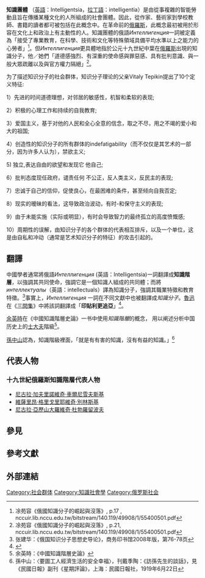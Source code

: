 {{多個問題|
{{citation style|time=2013-07-03T05:52:41+00:00}}
{{copyedit|time=2013-07-03T05:52:41+00:00}}
{{expand English|Intelligentsia}}
{{expand|time=2017-07-27T04:13:02+00:00}}
}}
'''知識團體''' （[[英語|英語]]：Intelligentsia，[[拉丁語|拉丁語]]：intelligentia）是由從事複雜的智能勞動且旨在傳播某種文化的人所組成的社會團體。因此，從作家、藝術家到學校教師、書籍的讀者都可被包括在此概念中。在革命前的[[俄羅斯|俄羅斯]]，此概念最初被用於形容在文化上和政治上有主動性的人。知識團體的俄語''Интеллигенция''一詞被定義為「接受了專業教育，在科學、技術和文化等特殊領域具備平均水準以上之能力的心勞者」<ref>凃苑容《俄國知識分子的崛起與沒落》, p.17 , nccuir.lib.nccu.edu.tw/bitstream/140.119/49908/1/55400501.pdf  </ref>。但''Интеллигенция''更具體地指於公元十九世紀中葉在[[俄羅斯|俄羅斯]]出現的知識分子，他／她們「道德感強烈、有深重的使命感與罪惡感、具有批判意識、與一般大眾疏離以及與官方權力隔絕」<ref>凃苑容《俄國知識分子的崛起與沒落》, p.21, nccuir.lib.nccu.edu.tw/bitstream/140.119/49908/1/55400501.pdf  </ref>。

为了描述知识分子的社会群体，知识分子理论的父亲Vitaly Tepikin提出了10个定义特征:

1）先进的时间道德理想，对邻居的敏感性，机智和柔软的表现;

2）积极的心理工作和持续的自我教育;

3）爱国主义，基于对他的人民和全心全意的信念，取之不尽，用之不竭的爱小和大的祖国;

4）创造性的知识分子的所有群体的indefatigability（而不仅仅是其艺术的一部分，因为许多人认为），禁欲主义;

5) 独立,表达自由的欲望和发现它 他自己;

6）批判态度现任政府，谴责任何 不公正，反人类主义，反民主的表现;

7）忠诚于自己的信仰，促使良心，在最困难的条件，甚至倾向自我否定;

8）现实的暧昧的看法，这导致政治波动，有时-和保守主义的表现;

9）由于未能实施（实际或明显），有时会导致智力的最终孤立的高度愤慨感;

10）周期性的误解，由知识分子的各个群体的代表相互排斥，以及一个单位，这是由自私和冲动（通常是艺术知识分子的特征）的攻击引起的。

== 翻譯 ==
中國學者通常將俄語''Интеллигенция'' (英語：Intelligentsia)一詞翻譯成'''知識階層'''，以強調其共同使命，強調它是一個知識人組成的共同體；而將''интеллектуалы''（英語：intellectuals）譯為知識分子，強調其職業特徵和教育特徵。<ref>张建华：《俄国知识分子思想史导论》，商务印书馆2008年版，第76-78页</ref>事實上，''Интеллигенция'' 一詞在不同文獻中也被翻譯成''知識分子''。[[魯迅|魯迅]]在《[[三間集|三間集]]》中將該詞翻譯成「'''印貼利更追亞'''」<ref>{{cite web|url=http://www.millionbook.net/mj/l/luxun/sxj/032.htm|title=魯迅-->三閒集-->我的態度气量和年紀|publisher=|accessdate=2013-07-03|archive-date=2015-04-27|archive-url=https://web.archive.org/web/20150427084603/http://millionbook.net/mj/l/luxun/sxj/032.htm|dead-url=no}}</ref>。

[[余英時|余英時]]在《中國知識階層史論》一书中使用''知識階層''的概念， 用以阐述分析中国历史上的[[士大夫|士大夫]]階級<ref>余英時：《中國知識階層史論》</ref>。

[[孫中山|孫中山]]認為，知識階級裡面，「就是有有害的知識，沒有有益的知識。」<ref>孫中山：〈要圖工人經濟生活的安全幸福〉，刊戴季陶：《訪孫先生的談話》，見《民國日報》副刊《星期評論》，上海：民國日報社，1919年6月22日</ref>

==代表人物==
===十九世紀俄羅斯知識階層代表人物===
*[[尼古拉·加夫里諾維奇·車爾尼雪夫斯基|尼古拉·加夫里諾維奇·車爾尼雪夫斯基]]
*[[維薩里昂·格里戈里耶維奇·別林斯基|維薩里昂·格里戈里耶維奇·別林斯基]]
*[[尼古拉·亞歷山大羅維奇·杜勃羅留波夫|尼古拉·亞歷山大羅維奇·杜勃羅留波夫]]

== 參見 ==

== 參考文獻==
{{reflist}}

== 外部連結 ==
{{Authority control}}
[[Category:社会群体|Category:社会群体]]
[[Category:知識社會學|Category:知識社會學]]
[[Category:俄罗斯社会|Category:俄罗斯社会]]